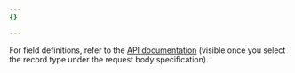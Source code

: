 ```yaml
---
{}

---
```


For field definitions, refer to the [API documentation](/api/operations/dns-records-for-a-zone-create-dns-record) (visible once you select the record type under the request body specification).

